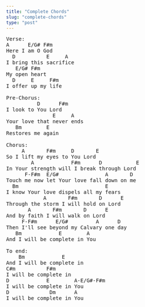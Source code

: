 ```yaml
---
title: "Complete Chords"
slug: "complete-chords"
type: "post"
---
```


<pre>
Verse:
A      E/G# F#m
Here I am O God
  D          E     A
I bring this sacrifice
   E/G# F#m
My open heart
  D     E     F#m
I offer up my life

Pre-Chorus:
          D      F#m
I look to You Lord
               E     A
Your love that never ends 
   Bm        E
Restores me again

Chorus:
     A       F#m     D       E
So I lift my eyes to You Lord
        A            F#m      D           E
In Your strength will I break through Lord
      F-F#m  E/G#               A       D
Touch me now let Your love fall down on me
  Bm                            E
I know Your love dispels all my fears
            A       F#m       D      E
Through the storm I will hold on Lord
       A       F#m       D      E
And by faith I will walk on Lord
     F-F#m      E/G#         A      D
Then I'll see beyond my Calvary one day
   Bm            E        A  
And I will be complete in You
 
To end:
    Bm            E
And I will be complete in
C#m          F#m
I will be complete in
D            E        A-E/G#-F#m  
I will be complete in You 
D             Dm      A
I will be complete in You 
</pre>
